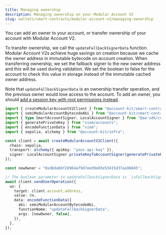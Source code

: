 ```yaml
---
title: Managing ownership
description: Managing ownership on your Modular Account V2
slug: wallets/smart-contracts/modular-account-v2/managing-ownership
---
```





You can add an owner to your account, or transfer ownership of your account with Modular Account V2.

To transfer ownership, we call the `updateFallbackSignerData` function. Modular Account V2s achieve huge savings on creation because we cache the owner address in immutable bytecode on account creation. When transferring ownership, we set the fallback signer to the new owner address and this will be used during validation. We set the boolean to false for the account to check this value in storage instead of the immutable cached owner address.

Note that `updateFallbackSignerData` is an ownership transfer operation, and the previous owner would lose access to the account. To add an owner, you should [add a session key with root permissions instead](/wallets/smart-contracts/modular-account-v2/session-keys/adding-session-keys).

```ts twoslash
import { createModularAccountV2Client } from "@account-kit/smart-contracts";
import { semiModularAccountBytecodeAbi } from "@account-kit/smart-contracts/experimental";
import { type SmartAccountSigner, LocalAccountSigner } from "@aa-sdk/core";
import { generatePrivateKey } from "viem/accounts";
import { encodeFunctionData } from "viem";
import { sepolia, alchemy } from "@account-kit/infra";

const client = await createModularAccountV2Client({
  chain: sepolia,
  transport: alchemy({ apiKey: "your-api-key" }),
  signer: LocalAccountSigner.privateKeyToAccountSigner(generatePrivateKey()),
});

const newOwner = "0xd8da6bf26964af9d7eed9e03e53415d37aa96045";

// The boolean parameter in updateFallbackSignerData is `isFallbackSignerDisabled`, and false indicates that we are using the value of the fallback signer
await client.sendUserOperation({
  uo: {
    target: client.account.address,
    value: 0n,
    data: encodeFunctionData({
      abi: semiModularAccountBytecodeAbi,
      functionName: "updateFallbackSignerData",
      args: [newOwner, false],
    }),
  },
});
```
